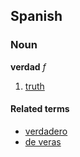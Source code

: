 ==Spanish==
===Noun===
'''verdad''' ''f''

# [[truth]]

====Related terms====
*[[verdadero]]
*[[de veras]]